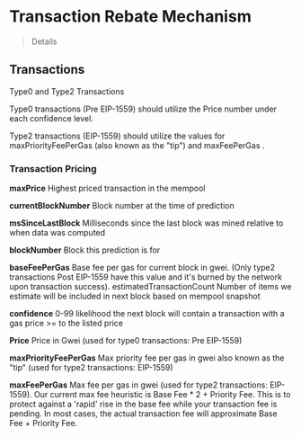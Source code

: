 # Transaction Rebate Mechanism

> Details

## Transactions


Type0 and Type2 Transactions

Type0 transactions (Pre EIP-1559) should utilize the Price number under each confidence level.

Type2 transactions (EIP-1559) should utilize the values for maxPriorityFeePerGas (also known as the "tip") and maxFeePerGas .


### Transaction Pricing

**maxPrice**
Highest priced transaction in the mempool

**currentBlockNumber**
Block number at the time of prediction

**msSinceLastBlock**
Milliseconds since the last block was mined relative to when data was computed

**blockNumber**
Block this prediction is for

**baseFeePerGas**
Base fee per gas for current block in gwei. (Only type2 transactions Post EIP-1559 have this value and it's burned by the network upon transaction success).
estimatedTransactionCount
Number of items we estimate will be included in next block based on mempool snapshot

**confidence**
0-99 likelihood the next block will contain a transaction with a gas price >= to the listed price

**Price**
Price in Gwei (used for type0 transactions: Pre EIP-1559)

**maxPriorityFeePerGas**
Max priority fee per gas in gwei also known as the "tip" (used for type2 transactions: EIP-1559)

**maxFeePerGas**
Max fee per gas in gwei (used for type2 transactions: EIP-1559). Our current max fee heuristic is Base Fee * 2 + Priority Fee. This is to protect against a 'rapid' rise in the base fee while your transaction fee is pending. In most cases, the actual transaction fee will approximate Base Fee + Priority Fee.

